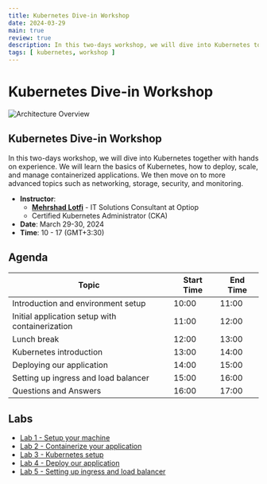 ```yaml
---
title: Kubernetes Dive-in Workshop
date: 2024-03-29
main: true
review: true
description: In this two-days workshop, we will dive into Kubernetes together with hands on experience.  We learn how to deploy, scale, and manage contanerized applications.
tags: [ kubernetes, workshop ]
---
```


# Kubernetes Dive-in Workshop
<picture>
  <Image
    src='/static/images/events/kubernetes-dive-in-workshop.png'
    alt = 'Architecture Overview'
    width ={1300}
    height={1300}
  />
</picture>

## Kubernetes Dive-in Workshop
In this two-days workshop, we will dive into Kubernetes together with hands on experience. 
We will learn the basics of Kubernetes, how to deploy, scale, and manage containerized applications.
We then move on to more advanced topics such as networking, storage, security, and monitoring.

* **Instructor**: 
  - [**Mehrshad Lotfi**](https://linkedin.com/in/mehrshad-lotfi) - IT Solutions Consultant at Optiop 
  - Certified Kubernetes Administrator (CKA)
* **Date**: March 29-30, 2024
* **Time**: 10 - 17 (GMT+3:30)

## Agenda

| Topic | Start Time | End Time |
| --- | --- | --- |
| Introduction and environment setup | 10:00 | 11:00 |
| Initial application setup with containerization | 11:00 | 12:00 |
| Lunch break | 12:00 | 13:00 |
| Kubernetes introduction | 13:00 | 14:00 |
| Deploying our application | 14:00 | 15:00 |
| Setting up ingress and load balancer | 15:00 | 16:00 |
| Questions and Answers | 16:00 | 17:00 |

## Labs

* <a href="../lab01-setup-environment"> Lab 1 - Setup your machine </a>
* <a href="../lab02-python-nextjs-app-overview"> Lab 2 - Containerize your application</a>
* <a href="../lab03-kubernetes-setup"> Lab 3 - Kubernetes setup</a>
* <a href="../lab04-deploy-application"> Lab 4 - Deploy our application</a>
* <a href="../lab05-ingress-loadbalancer"> Lab 5 - Setting up ingress and load balancer</a>